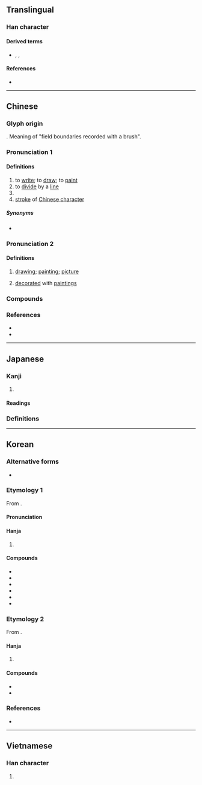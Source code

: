 {{also|画|劃|划|晝|書}}
{{character info}}
==Translingual==
{{CJKV-forms|畫|画|画|畵}}

===Han character===
{{Han char|rn=102|rad=田|as=07|sn=12|four=50106|canj=LGWM|ids=⿳⿱𦘒一田一}}

====Derived terms====
* {{l|mul|晝}}, {{l|mul|劃}}, {{l|mul|嫿}}

====References====
* {{Han ref|kx=0763.080|dkj=21859|dj=1172.180|hdz=42544.020|uh=756B|ud=30059|bh=B565|bd=46437}}

----

==Chinese==
{{zh-forms|s=画|alt=畵,𠚇,𡇍,𤰱,𨽶,𤲯,𤲿,𦘕,𦘚,𤱪}}

===Glyph origin===
{{Han etym}}
{{Han compound|聿|画|t1=pen brush|t2=a field ([[田]]) enclosed on four sides|ls=ic}}. Meaning of "field boundaries recorded with a brush".

{{wikipedia|Stroke (CJK character)}}

===Pronunciation 1===
{{zh-pron
|m=huà
|m-s=hua4
|dg=хуа3
|c=waak6
|c-t=
|g=fa5
|h=pfs=fa/va̍k
|h_note=fa - literary; va̍k - vernacular
|j=hua3
|mb=uà
|md=uăh/uâ/hĕk
|md_note=uăh - vernacular; uâ - literary; hĕk - when sense is covered by {{zh-l|*劃|to divide by a line; to devise; stroke}}
|mn=xm,sx,tp,km,mg,ta:ūi/xm,zz:ōa/qz,yl,tn,kh,tc:ōe/lk:ǒe/ml:hōa/jj,ph:oe̍h
|mn_note=ūi/ōa/ōe/ǒe - vernacular; hōa - literary (rare)
|mn-t=uê7/uêh8
|mn-t_note=uê7 - literary ("to write / to draw / to paint"); uêh8 - vernacular ("to divide by a line / to devise / stroke")
|w=3hho,3hhua
|w_note=3hho - vernacular; 3hhua - literary
|x=fa5/fa4
|x_note=fa5 - vernacular; fa4 - literary
|mc=2
|oc=2,2
|ma=y
|cat=v
}}

====Definitions====
{{zh-hanzi}}

# to [[write]]; to [[draw]]; to [[paint]]
# to [[divide]] by a [[line]]
# {{zh-alt-form|劃|to [[devise]]}}
# [[stroke]] of [[Chinese character]]

=====Synonyms=====
* {{s|to draw}} {{q|literary|or in compounds}} {{zh-l|繪}}

===Pronunciation 2===
{{zh-pron
|m=huà,er=y
|m_note=huàr - drawing
|m-s=hua4
|c=waa6-2,waa6
|c-t=
|g=
|h=pfs=fa/va̍k
|h_note=fa - literary; va̍k - vernacular
|j=
|mb=huā
|md=uăh/uâ
|md_note=uăh - vernacular; uâ - literary
|mn=xm,sx,tp,km,mg:ūi/xm,zz:ōa/qz,yl,tn,kh,tc:ōe/lk:ǒe/ml:hōa
|mn_note=ūi/ōa/ōe/ǒe - vernacular; hōa - literary (rare)
|mn-t=uê7
|x=
|dial=n
|mc=1
|oc=1,1
|ma=y
|cat=n,a
}}

====Definitions====
{{zh-hanzi}}

# [[drawing]]; [[painting]]; [[picture]] {{zh-mw|m,c,mn:幅}}
#: {{zh-x|畫{waak6} 幅 '''畫{waa6-2}'''|to draw a '''drawing'''|C}}
# [[decorate]]d with [[painting]]s

===Compounds===
{{zh-der|畫板|畫報|畫筆|畫餅|畫餅充飢|畫布|畫冊|畫策|畫叉|畫叉兒​​|畫船|畫到|畫地為牢|畫棟雕樑|畫法|畫舫|畫符|畫幅|畫稿|畫工|畫供|畫虎類狗|畫虎類犬|畫夾|畫家|畫架|畫匠|畫境|畫具|畫卷|畫刊|畫框|畫框兒|畫廊|畫龍點睛|畫眉|畫面|畫皮|畫片兒|畫片|畫屏|畫譜|畫蛇添足|畫師|畫十字|畫室|畫壇|畫帖|畫圖|畫外音|畫像|畫行|畫押|畫頁|畫一|畫苑|畫院|畫展|畫知|畫脂鏤冰|畫中有詩|畫軸|畫心|一筆一畫|一筆畫|上畫|中國畫|人物畫|作畫|修母畫荻|充饑畫餅|兒童畫|凹版畫|刻畫|刻畫入微|刻畫無鹽|動作畫派|動員計畫|動漫畫|動畫|動畫影像|動畫片|動畫藝術|勾畫|北宗畫法|區域計畫|半途自畫|南宗畫法|原畫|口講指畫|古畫|喬喬畫畫|喬眉畫眼|國畫|圖案畫|圖畫|圖畫文字|圖畫書|壁畫|士大夫畫|套印版畫|套畫押字|套色版畫|妙畫通靈|孔版畫|字畫|安康計畫|宋畫|宋畫吳冶|宣傳畫|宣和畫譜|家庭計畫|實業計畫|寫意畫|小康計畫|山水畫|嵌瓷畫|嵌畫|嶺南畫派|工筆畫|巴黎畫派|帛畫|平版畫|平畫求長|年畫|龐貝壁畫|張敞畫眉|彗氾畫塗|彩畫|彫梁畫棟|戰略計畫|扉畫|投影畫|投影畫法|抽象畫|招貼畫|拼合版畫|指天畫地|指手畫腳|指東畫西|指畫|指頭畫|捲煙畫片|掇畫|描眉畫眼|插畫|擘畫|擬規畫圓|攝畫|教育計畫|敦煌壁畫|文人畫|文字畫|斷虀畫粥|方天畫戟|旗亭畫壁|明伙畫供|星戰計畫|書畫|書畫卯酉|書顛畫聖|木刻畫|木板畫|木炭畫|木版畫|木畫|板畫|染畫|歐母畫荻|正點背畫|毀瓦畫墁|比手畫腳|水彩畫|水粉畫|水陸畫|水墨畫|江山如畫|沒骨畫|油畫|波磔點畫|洋畫兒|溼壁畫|漆畫|漫畫|炭筆畫|為蛇畫足|照貓畫虎|版畫|玻璃畫|現代繪畫|琴棋書畫|生產計畫|界畫|畫一字|畫中人|畫伏狀|畫像石|畫像磚|畫卯|畫史|畫圖器|畫地成圖|畫地為獄|畫地而趨|畫地自限|畫堂|畫壺|畫字|畫工兒|畫影圖形|畫意|畫意詩情|畫戟|畫拉|畫料|畫時|畫會|畫梁雕棟|畫棟雕梁|畫棟飛雲|畫樓|畫水掀壁|畫派|畫畫兒|畫省|畫眉張敞|畫眉舉案|畫真|畫策設謀|畫糖|畫聖|畫荻|畫虎不成|畫虎成犬|畫虎成狗|畫蛇著足|畫角|畫諾|畫象|畫象磚|畫輪|畫閣|畫閣朱樓|畫風|畫餅充饑|畫黛彎蛾|畫鼓|眉如墨畫|眉目如畫|瞎畫|瞞眼畫|石版畫|磚畫|磨漆畫|筆畫|策畫|粉畫|粗畫|素人畫家|細密畫|組畫|經濟計畫|織畫|繡畫|繪畫|纖畫|纖細畫|罨畫|翎毛畫|考案畫|膚如刻畫|臨畫|自在畫|自由畫|舉鼎觀畫|花鳥畫|蛋彩畫|蠟畫|行政區畫|裱畫店|裸體畫|西洋畫|西畫|西那畫派|規畫|計畫|計畫生育|計畫經濟|詩中有畫|詩情畫意|諷刺畫|讀畫|貼畫|軟木畫|較如畫一|較若畫一|透視畫法|連營畫角|連環圖畫|連環畫|都市計畫|鉛筆畫|銀鉤鐵畫|銅版畫|鋼筆畫|鐵畫|鐵畫銀鉤|鑲嵌畫|院畫|院體畫|隨意畫|雕梁畫柱|雕梁畫棟|電腦動畫|靜物畫|韓幹畫馬|音感作畫|音畫|顜若畫一|風俗畫|風情畫|風景畫|鬼畫桃符|鬼畫符|鹿角畫|黑白畫|墨版版畫|點指畫字|點描畫法|點紙畫字|畫龍|拸畫|畫鷁|三聯畫}}

===References===
* {{R:yue:Hanzi}}
* {{R:twedu|A02650}}

{{zh-cat|Beginning}}

----

==Japanese==
{{ja-kanji forms|画|畫}}

===Kanji===
{{ja-kanji|grade=|rs=田07|shin=画}}

# {{ja-kyujitai spelling of|画|sort=田07}} {{gloss|picture}}

====Readings====
{{ja-readings
|goon=え<ゑ, が<ぐわ, わく
|kanon=かい<くわい, かく<くわく
|kun=えが-く<ゑが-く, か-く, かぎ-る, はかりごと-, はか-る
}}

===Definitions===
{{ja-gv|画}}

----

==Korean==

===Alternative forms===
* {{alter|ko|畵}}

===Etymology 1===
From {{der|ko|ltc|sort=화|-}} {{ltc-l|畫|id=1}}.
{{hanja-ety
|dk={{okm-l|ᅘᅫᆼ〮|hhwáy}}
|m={{okm-l|화〯|hwǎ}} <!--𦘕-->
|mh={{okm-l|[[그리다|그〮릴〮]]|kúlíl}}
|ml=人類#중02B
}}

====Pronunciation====
{{ko-hanja-pron|화|l=y}}

====Hanja====
{{ko-hanja-search}}
{{ko-hanja|그림|화}}

# {{hanja form of|화|[[picture]]; [[drawing]]; [[painting]]}}

====Compounds====
{{der-top3|Compounds}}
* {{ko-l|화면|畫面}}
* {{ko-l|화가|畫家}}
* {{ko-l|영화|映畫}}
* {{ko-l|만화|漫畫}}
* {{ko-l|벽화|壁畫}}
* {{ko-l|화룡점정|畫龍點睛}}
{{der-bottom}}

===Etymology 2===
From {{der|ko|ltc|sort=획|-}} {{ltc-l|畫|id=2}}.

====Hanja====
{{ko-hanja|긋다|그을|획}}

# {{alt form|ko|劃||{{hanja form of|획|to [[draw]] a [[line]]; to [[mark#Verb|mark]]}}}}

====Compounds====
{{der-top|Compounds}}
* {{ko-l|획수|畫數}}
* {{ko-l|획출|畫出}}
{{der-bottom}}

===References===
* {{R:hanjadoc|7655}}

----

==Vietnamese==

===Han character===
{{vi-readings|reading=hoạ, hoạch, vạch, vệt, dạch, vệch|rs=田07}}

# {{rfdef|vi|sort=田07}}